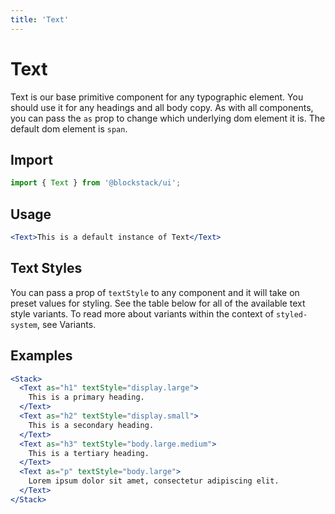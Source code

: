```yaml
---
title: 'Text'
---
```



# Text

Text is our base primitive component for any typographic element. You should use it for any headings and all body copy. As with all components, you can pass the `as` prop to change which underlying dom element it is. The default dom element is `span`.

## Import

```js
import { Text } from '@blockstack/ui';
```

## Usage

```jsx
<Text>This is a default instance of Text</Text>
```

## Text Styles

You can pass a prop of `textStyle` to any component and it will take on preset values for styling. See the table below for all of the available text style variants. To read more about variants within the context of `styled-system`, see Variants.

<TextDisplay />

## Examples

```jsx
<Stack>
  <Text as="h1" textStyle="display.large">
    This is a primary heading.
  </Text>
  <Text as="h2" textStyle="display.small">
    This is a secondary heading.
  </Text>
  <Text as="h3" textStyle="body.large.medium">
    This is a tertiary heading.
  </Text>
  <Text as="p" textStyle="body.large">
    Lorem ipsum dolor sit amet, consectetur adipiscing elit.
  </Text>
</Stack>
```

